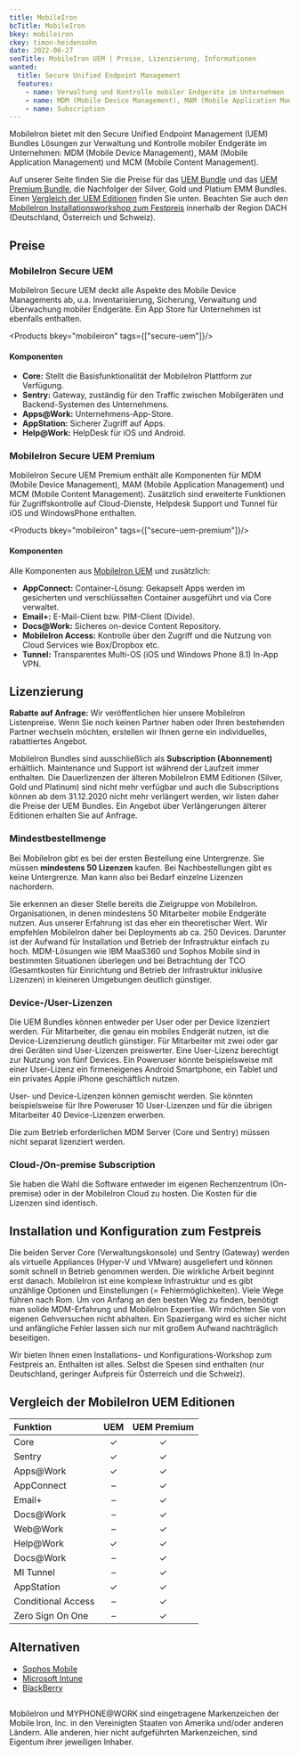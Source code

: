 ```yaml
---
title: MobileIron
bcTitle: MobileIron
bkey: mobileiron
ckey: timon-heidensohn
date: 2022-06-27
seoTitle: MobileIron UEM | Preise, Lizenzierung, Informationen
wanted:
  title: Secure Unified Endpoint Management
  features:
    - name: Verwaltung und Kontrolle mobiler Endgeräte im Unternehmen (MDM)
    - name: MDM (Mobile Device Management), MAM (Mobile Application Management) und MCM (Mobile Content Management)
    - name: Subscription
---
```




<Intro>

  MobileIron bietet mit den Secure Unified Endpoint Management (UEM) Bundles Lösungen zur Verwaltung und Kontrolle mobiler Endgeräte im Unternehmen: MDM (Mobile Device Management), MAM (Mobile Application Management) und MCM (Mobile Content Management).

  Auf unserer Seite finden Sie die Preise für das [UEM Bundle](#mobileiron-secure-uem) und das [UEM Premium Bundle](#mobileiron-secure-uem-premium), die Nachfolger der Silver, Gold und Platium EMM Bundles. Einen [Vergleich der UEM Editionen](#vergleich-der-mobileiron-uem-editionen) finden Sie unten. Beachten Sie auch den [MobileIron Installationsworkshop zum Festpreis](#installation-und-konfiguration-zum-festpreis) innerhalb der Region DACH (Deutschland, Österreich und Schweiz).


</Intro>

<TOC />

## Preise


### MobileIron Secure UEM

  MobileIron Secure UEM deckt alle Aspekte des Mobile Device Managements ab, u.a. Inventarisierung, Sicherung, Verwaltung und Überwachung mobiler Endgeräte. Ein App Store für Unternehmen ist ebenfalls enthalten.

<Products bkey="mobileiron" tags={["secure-uem"]}/>


#### Komponenten

<ArrowList>

 - **Core:** Stellt die Basisfunktionalität der MobileIron Plattform zur Verfügung.
 - **Sentry:** Gateway, zuständig für den Traffic zwischen Mobilgeräten und Backend-Systemen des Unternehmens.
 - **Apps@Work:** Unternehmens-App-Store.
 - **AppStation:** Sicherer Zugriff auf Apps.
 - **Help@Work:** HelpDesk für iOS und Android.

</ArrowList>


### MobileIron Secure UEM Premium

  MobileIron Secure UEM Premium enthält alle Komponenten für MDM (Mobile Device Management), MAM (Mobile Application Management) und MCM (Mobile Content Management). Zusätzlich sind erweiterte Funktionen für Zugriffskontrolle auf Cloud-Dienste, Helpdesk Support und Tunnel für iOS und WindowsPhone enthalten.

<Products bkey="mobileiron" tags={["secure-uem-premium"]}/>


#### Komponenten

<ArrowList>

 Alle Komponenten aus [MobileIron UEM](#mobileiron-secure-uem) und zusätzlich:

 - **AppConnect:** Container-Lösung: Gekapselt Apps werden im gesicherten und verschlüsselten Container ausgeführt und via Core verwaltet.
 - **Email+:** E-Mail-Client bzw. PIM-Client (Divide).
 - **Docs@Work:** Sicheres on-device Content Repository.
 - **MobileIron Access:** Kontrolle über den Zugriff und die Nutzung von Cloud Services wie Box/Dropbox etc.
 - **Tunnel:** Transparentes Multi-OS (iOS und Windows Phone 8.1) In-App VPN.

</ArrowList>


## Lizenzierung

<Info>

**Rabatte auf Anfrage:** Wir veröffentlichen hier unsere MobileIron Listenpreise. Wenn Sie noch keinen Partner haben oder Ihren bestehenden Partner wechseln möchten, erstellen wir Ihnen gerne ein individuelles, rabattiertes Angebot.

</Info>

 MobileIron Bundles sind ausschließlich als **Subscription (Abonnement)** erhältlich. Maintenance und Support ist während der Laufzeit immer enthalten. Die Dauerlizenzen der älteren MobileIron EMM Editionen (Silver, Gold und Platinum) sind nicht mehr verfügbar und auch die Subscriptions können ab dem 31.12.2020 nicht mehr verlängert werden, wir listen daher die Preise der UEM Bundles. Ein Angebot über Verlängerungen älterer Editionen erhalten Sie auf Anfrage.



### Mindestbestellmenge

 Bei MobileIron gibt es bei der ersten Bestellung eine Untergrenze. Sie müssen **mindestens 50 Lizenzen** kaufen. Bei Nachbestellungen gibt es keine Untergrenze. Man kann also bei Bedarf einzelne Lizenzen nachordern.

 Sie erkennen an dieser Stelle bereits die Zielgruppe von MobileIron. Organisationen, in denen mindestens 50 Mitarbeiter mobile Endgeräte nutzen. Aus unserer Erfahrung ist das eher ein theoretischer Wert. Wir empfehlen MobileIron daher bei Deployments ab ca. 250 Devices. Darunter ist der Aufwand für Installation und Betrieb der Infrastruktur einfach zu hoch. MDM-Lösungen wie IBM MaaS360 und Sophos Mobile sind in bestimmten Situationen überlegen und bei Betrachtung der TCO (Gesamtkosten für Einrichtung und Betrieb der Infrastruktur inklusive Lizenzen) in kleineren Umgebungen deutlich günstiger.


### Device-/User-Lizenzen

 Die UEM Bundles können entweder per User oder per Device lizenziert werden. Für Mitarbeiter, die genau ein mobiles Endgerät nutzen, ist die Device-Lizenzierung deutlich günstiger. Für Mitarbeiter mit zwei oder gar drei Geräten sind User-Lizenzen preiswerter. Eine User-Lizenz berechtigt zur Nutzung von fünf Devices. Ein Poweruser könnte beispielsweise mit einer User-Lizenz ein firmeneigenes Android Smartphone, ein Tablet und ein privates Apple iPhone geschäftlich nutzen.

 User- und Device-Lizenzen können gemischt werden. Sie könnten beispielsweise für Ihre Poweruser 10 User-Lizenzen und für die übrigen Mitarbeiter 40 Device-Lizenzen erwerben.

 Die zum Betrieb erforderlichen MDM Server (Core und Sentry) müssen nicht separat lizenziert werden.


### Cloud-/On-premise Subscription

 Sie haben die Wahl die Software entweder im eigenen Rechenzentrum (On-premise) oder in der MobileIron Cloud zu hosten. Die Kosten für die Lizenzen sind identisch.



## Installation und Konfiguration zum Festpreis

  Die beiden Server Core (Verwaltungskonsole) und Sentry (Gateway) werden als virtuelle Appliances (Hyper-V und VMware) ausgeliefert und können somit schnell in Betrieb genommen werden. Die wirkliche Arbeit beginnt erst danach. MobileIron ist eine komplexe Infrastruktur und es gibt unzählige Optionen und Einstellungen (= Fehlermöglichkeiten). Viele Wege führen nach Rom. Um von Anfang an den besten Weg zu finden, benötigt man solide MDM-Erfahrung und MobileIron Expertise. Wir möchten Sie von eigenen Gehversuchen nicht abhalten. Ein Spaziergang wird es sicher nicht und anfängliche Fehler lassen sich nur mit großem Aufwand nachträglich beseitigen.

  Wir bieten Ihnen einen Installations- und Konfigurations-Workshop zum Festpreis an. Enthalten ist alles. Selbst die Spesen sind enthalten (nur Deutschland, geringer Aufpreis für Österreich und die Schweiz).


## Vergleich der MobileIron UEM Editionen



|Funktion|UEM|UEM Premium|
|:---|:---:|:---:|
|Core|✓|✓|
|Sentry|✓|✓|
|Apps@Work|✓|✓|
|AppConnect|–|✓|
|Email+|–|✓|
|Docs@Work|–|✓|
|Web@Work|–|✓|
|Help@Work|✓|✓|
|Docs@Work|–|✓|
|MI Tunnel|–|✓|
|AppStation|✓|✓|
|Conditional Access|–|✓|
|Zero Sign On One|–|✓|




## Alternativen

<ArrowList>

 - [Sophos Mobile](/hersteller/sophos/mobile/)
 - [Microsoft Intune](/hersteller/microsoft/intune/)
 - [BlackBerry](/hersteller/blackberry/)

</ArrowList>

##

  MobileIron und MYPHONE@WORK sind eingetragene Markenzeichen der Mobile Iron, Inc. in den Vereinigten Staaten von Amerika und/oder anderen Ländern. Alle anderen, hier nicht aufgeführten Markenzeichen, sind Eigentum ihrer jeweiligen Inhaber.
